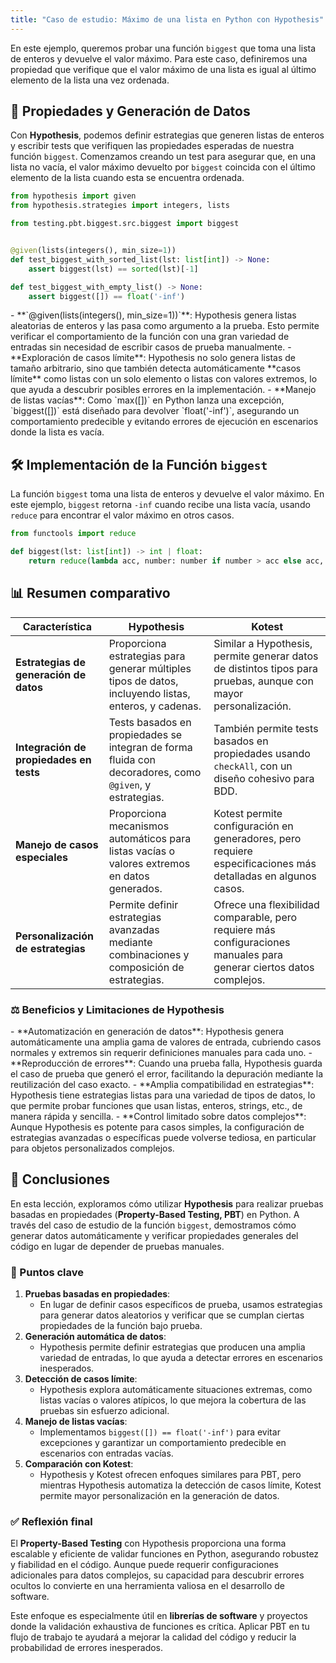 ```yaml
---
title: "Caso de estudio: Máximo de una lista en Python con Hypothesis"
---
```


<ReadingTime />
<GitHubRepoLink user="r8vnhill" repo="python-dibs" />

En este ejemplo, queremos probar una función `biggest` que toma una lista de enteros y devuelve el valor máximo. Para este caso, definiremos una propiedad que verifique que el valor máximo de una lista es igual al último elemento de la lista una vez ordenada.

## 🔢 Propiedades y Generación de Datos

Con **Hypothesis**, podemos definir estrategias que generen listas de enteros y escribir tests que verifiquen las propiedades esperadas de nuestra función `biggest`. Comenzamos creando un test para asegurar que, en una lista no vacía, el valor máximo devuelto por `biggest` coincida con el último elemento de la lista cuando esta se encuentra ordenada.

```python showLineNumbers title="src/testing/pbt/biggest/test/biggest_test.py"
from hypothesis import given
from hypothesis.strategies import integers, lists

from testing.pbt.biggest.src.biggest import biggest


@given(lists(integers(), min_size=1))
def test_biggest_with_sorted_list(lst: list[int]) -> None:
    assert biggest(lst) == sorted(lst)[-1]

def test_biggest_with_empty_list() -> None:
    assert biggest([]) == float('-inf')
```

<Explanation>  
    - **`@given(lists(integers(), min_size=1))`**: Hypothesis genera listas aleatorias de enteros y las pasa como argumento a la prueba. Esto permite verificar el comportamiento de la función con una gran variedad de entradas sin necesidad de escribir casos de prueba manualmente.  
    - **Exploración de casos límite**: Hypothesis no solo genera listas de tamaño arbitrario, sino que también detecta automáticamente **casos límite** como listas con un solo elemento o listas con valores extremos, lo que ayuda a descubrir posibles errores en la implementación.  
    - **Manejo de listas vacías**: Como `max([])` en Python lanza una excepción, `biggest([])` está diseñado para devolver `float('-inf')`, asegurando un comportamiento predecible y evitando errores de ejecución en escenarios donde la lista es vacía.  

</Explanation>

## 🛠️ Implementación de la Función `biggest`

La función `biggest` toma una lista de enteros y devuelve el valor máximo. En este ejemplo, `biggest` retorna `-inf` cuando recibe una lista vacía, usando `reduce` para encontrar el valor máximo en otros casos.

```python showLineNumbers title="src/testing/pbt/biggest/src/biggest.py"
from functools import reduce

def biggest(lst: list[int]) -> int | float:
    return reduce(lambda acc, number: number if number > acc else acc, lst, float('-inf'))
```

## 📊 Resumen comparativo

| **Característica**                          | **Hypothesis**                                                                                           | **Kotest**                                                                                               |
|---------------------------------------------|----------------------------------------------------------------------------------------------------------|----------------------------------------------------------------------------------------------------------|
| **Estrategias de generación de datos**      | Proporciona estrategias para generar múltiples tipos de datos, incluyendo listas, enteros, y cadenas.    | Similar a Hypothesis, permite generar datos de distintos tipos para pruebas, aunque con mayor personalización.|
| **Integración de propiedades en tests**     | Tests basados en propiedades se integran de forma fluida con decoradores, como `@given`, y estrategias.  | También permite tests basados en propiedades usando `checkAll`, con un diseño cohesivo para BDD.          |
| **Manejo de casos especiales**              | Proporciona mecanismos automáticos para listas vacías o valores extremos en datos generados.             | Kotest permite configuración en generadores, pero requiere especificaciones más detalladas en algunos casos.|
| **Personalización de estrategias**          | Permite definir estrategias avanzadas mediante combinaciones y composición de estrategias.               | Ofrece una flexibilidad comparable, pero requiere más configuraciones manuales para generar ciertos datos complejos.|

### ⚖️ Beneficios y Limitaciones de Hypothesis

<ProCons>
    <Pros>
        - **Automatización en generación de datos**: Hypothesis genera automáticamente una amplia gama de valores de entrada, cubriendo casos normales y extremos sin requerir definiciones manuales para cada uno.
        - **Reproducción de errores**: Cuando una prueba falla, Hypothesis guarda el caso de prueba que generó el error, facilitando la depuración mediante la reutilización del caso exacto.
        - **Amplia compatibilidad en estrategias**: Hypothesis tiene estrategias listas para una variedad de tipos de datos, lo que permite probar funciones que usan listas, enteros, strings, etc., de manera rápida y sencilla.
    </Pros>
    <Cons>
        - **Control limitado sobre datos complejos**: Aunque Hypothesis es potente para casos simples, la configuración de estrategias avanzadas o específicas puede volverse tediosa, en particular para objetos personalizados complejos.
    </Cons>
</ProCons>

## 📌 Conclusiones

En esta lección, exploramos cómo utilizar **Hypothesis** para realizar pruebas basadas en propiedades (**Property-Based Testing, PBT**) en Python. A través del caso de estudio de la función `biggest`, demostramos cómo generar datos automáticamente y verificar propiedades generales del código en lugar de depender de pruebas manuales.

### 🔑 Puntos clave

1. **Pruebas basadas en propiedades**:  
   - En lugar de definir casos específicos de prueba, usamos estrategias para generar datos aleatorios y verificar que se cumplan ciertas propiedades de la función bajo prueba.
2. **Generación automática de datos**:  
   - Hypothesis permite definir estrategias que producen una amplia variedad de entradas, lo que ayuda a detectar errores en escenarios inesperados.
3. **Detección de casos límite**:  
   - Hypothesis explora automáticamente situaciones extremas, como listas vacías o valores atípicos, lo que mejora la cobertura de las pruebas sin esfuerzo adicional.
4. **Manejo de listas vacías**:  
   - Implementamos `biggest([]) == float('-inf')` para evitar excepciones y garantizar un comportamiento predecible en escenarios con entradas vacías.
5. **Comparación con Kotest**:  
   - Hypothesis y Kotest ofrecen enfoques similares para PBT, pero mientras Hypothesis automatiza la detección de casos límite, Kotest permite mayor personalización en la generación de datos.

### ✅ Reflexión final

El **Property-Based Testing** con Hypothesis proporciona una forma escalable y eficiente de validar funciones en Python, asegurando robustez y fiabilidad en el código. Aunque puede requerir configuraciones adicionales para datos complejos, su capacidad para descubrir errores ocultos lo convierte en una herramienta valiosa en el desarrollo de software.

Este enfoque es especialmente útil en **librerías de software** y proyectos donde la validación exhaustiva de funciones es crítica. Aplicar PBT en tu flujo de trabajo te ayudará a mejorar la calidad del código y reducir la probabilidad de errores inesperados.
